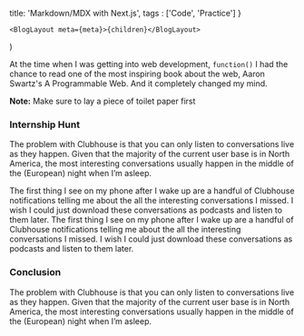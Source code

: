 


  title: 'Markdown/MDX with Next.js',
  tags : ['Code', 'Practice']
}

    <BlogLayout meta={meta}>{children}</BlogLayout>
)


At the time when I was getting into web development, `function()` I had the chance to read one of the most inspiring book about the web, Aaron Swartz's A Programmable Web. And it completely changed my mind.

**Note:** Make sure to lay a piece of toilet paper first
### Internship Hunt

The problem with Clubhouse is that you can only listen to conversations live as they happen. Given that the majority of the current user base is in North America, the most interesting conversations usually happen in the middle of the (European) night when I’m asleep.
<!-- I **love** using [Next.js](https://nextjs.org/) -->

The first thing I see on my phone after I wake up are a handful of Clubhouse notifications telling me about the all the interesting conversations I missed. I wish I could just download these conversations as podcasts and listen to them later. The first thing I see on my phone after I wake up are a handful of Clubhouse notifications telling me about the all the interesting conversations I missed. I wish I could just download these conversations as podcasts and listen to them later.



### Conclusion
The problem with Clubhouse is that you can only listen to conversations live as they happen. Given that the majority of the current user base is in North America, the most interesting conversations usually happen in the middle of the (European) night when I’m asleep.



